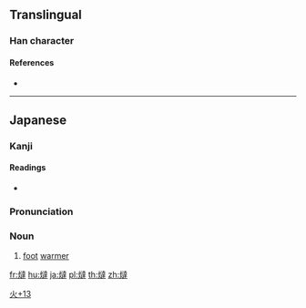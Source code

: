 {{character info/new}}
==Translingual==

===Han character===
{{Han char|rn=86|rad=火|as=13|sn=17|four=|canj=FYGQ}}

====References====
* {{Han ref|kx=0685.201|dkj=19504|dj=1098.080|hdz=32240.061|uh=71F5|ud=29173}}

----

==Japanese==
{{ja-kanjitab|yomi=o}}

===Kanji===
{{ja-kanji|grade=|rs=火13}}

====Readings====
* {{ja-readings|on=[[たつ]] (tatsu)|kun=}}

===Pronunciation===
{{ja-pron|たつ|y=o}}

===Noun===
{{ja-noun|たつ}}

# [[foot]] [[warmer]]

[[Category:Japanese-only CJKV Characters|火+13]]

[[fr:燵]]
[[hu:燵]]
[[ja:燵]]
[[pl:燵]]
[[th:燵]]
[[zh:燵]]